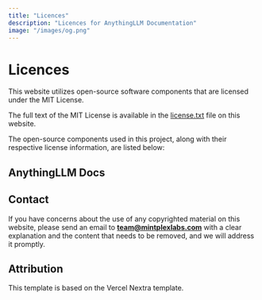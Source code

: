 ```yaml
---
title: "Licences"
description: "Licences for AnythingLLM Documentation"
image: "/images/og.png"
---
```


# Licences

This website utilizes open-source software components that are licensed under the MIT License. 

The full text of the MIT License is available in the [license.txt](/licence.txt) file on this website.

The open-source components used in this project, along with their respective license information, are listed below:



## AnythingLLM Docs
<Cards>
  <Card title="Website" href="https://docs.anythingllm.com">
  </Card>

  <Card title="Source Code" href="https://github.com/Mintplex-Labs/anythingllm-docs">
  </Card>

  <Card title="License (MIT)" href="https://github.com/Mintplex-Labs/anythingllm-docs/blob/main/LICENSE">
  </Card>
</Cards>


## Contact 

If you have concerns about the use of any copyrighted material on this website, please send an email to **team@mintplexlabs.com** with a clear explanation and the content that needs to be removed, and we will address it promptly.

## Attribution

This template is based on the Vercel Nextra template.